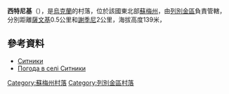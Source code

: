 {{coord|50|36|48|N|34|44|17|E|scale:100000_region:UA|display=title}}

'''西特尼基'''（{{lang-uk|Ситники}}），是[[烏克蘭|烏克蘭]]的村落，位於該國東北部[[蘇梅州|蘇梅州]]，由[[列別金區|列別金區]]負責管轄，分別距離[[薩文基_(列別金區)|薩文基]]0.5公里和[[謝季尼|謝季尼]]2公里，海拔高度139米，

==參考資料==
*[http://w1.c1.rada.gov.ua/pls/z7502/A005?rdat1=02.02.2010&rf7571=29320 Ситники]{{Dead link|date=2018年6月 |bot=InternetArchiveBot |fix-attempted=no }}
* [http://weather.in.ua/ua/symskaja/23882 Погода в селі Ситники] {{Wayback|url=http://weather.in.ua/ua/symskaja/23882 |date=20111219224748 }}

{{DEFAULTSORT:Ситники}}
[[Category:蘇梅州村落|Category:蘇梅州村落]]
[[Category:列別金區村落|Category:列別金區村落]]


{{Sumy-geo-stub}}